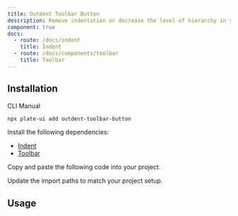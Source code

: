 ```yaml
---
title: Outdent Toolbar Button
description: Remove indentation or decrease the level of hierarchy in your content.
component: true
docs:
  - route: /docs/indent
    title: Indent
  - route: /docs/components/toolbar
    title: Toolbar
---
```


<ComponentPreview name="playground-demo" id="indent" />

## Installation

<Tabs defaultValue="cli">

<TabsList>
<TabsTrigger value="cli">CLI</TabsTrigger>
<TabsTrigger value="manual">Manual</TabsTrigger>
</TabsList>
<TabsContent value="cli">

```bash
npx plate-ui add outdent-toolbar-button
```

</TabsContent>

<TabsContent value="manual">

<Steps>

<Step>

Install the following dependencies:

- [Indent](/docs/indent)
- [Toolbar](/docs/components/toolbar)

</Step>

<Step>

Copy and paste the following code into your project.

</Step>

<ComponentSource name="outdent-toolbar-button" />

<Step>

Update the import paths to match your project setup.

</Step>

</Steps>

</TabsContent>

</Tabs>

## Usage

<ComponentSource name="fixed-toolbar-buttons" />
